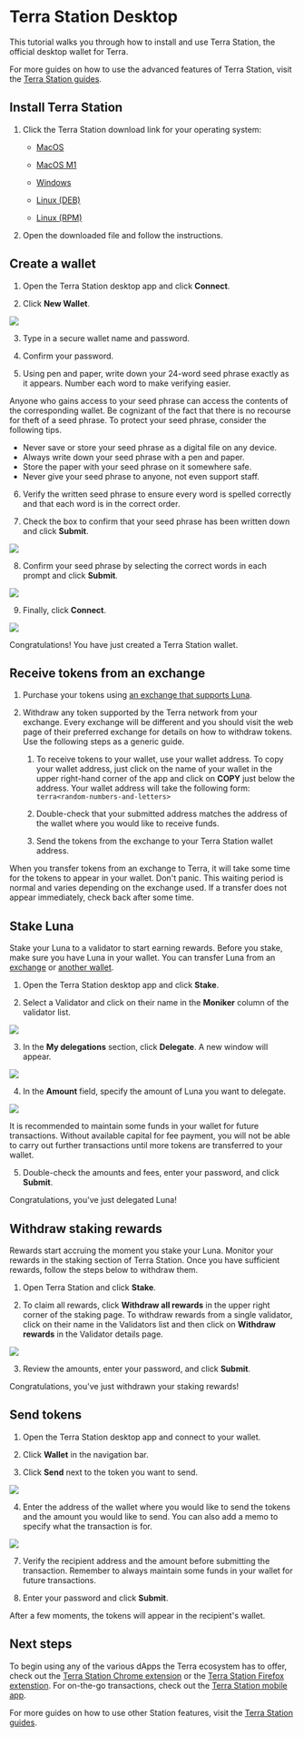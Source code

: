 

# Terra Station Desktop

This tutorial walks you through how to install and use Terra Station, the official desktop wallet for Terra.

For more guides on how to use the advanced features of Terra Station, visit the [Terra Station guides](../../terra-station).

## Install Terra Station

1. Click the Terra Station download link for your operating system:

   - [MacOS](https://github.com/terra-money/station-desktop/releases/download/v1.2.0/Terra.Station-1.2.0.dmg)

   - [MacOS M1 ](https://github.com/terra-money/station-desktop/releases/download/v1.2.0/Terra.Station-1.2.0-arm64.dmg)

   - [Windows](https://github.com/terra-money/station-desktop/releases/download/v1.2.0/Terra.Station.Setup.1.2.0.exe)

   - [Linux (DEB)](https://github.com/terra-money/station-desktop/releases/download/v1.2.0/Terra.Station_1.2.0_amd64.deb)
   - [Linux (RPM)](https://github.com/terra-money/station-desktop/releases/download/v1.2.0/Terra.Station-1.2.0.x86_64.rpm)

2. Open the downloaded file and follow the instructions.

## Create a wallet
1. Open the Terra Station desktop app and click **Connect**.

2. Click **New Wallet**.

<img className="readme-img-lg" src='/img/screens/desktop/connect.png' />

3. Type in a secure wallet name and password.

4. Confirm your password.

5. Using pen and paper, write down your 24-word seed phrase exactly as it appears. Number each word to make verifying easier.

<Admonition type="danger" icon="🔥" title="Protect your seed phrase">
Anyone who gains access to your seed phrase can access the contents of the corresponding wallet. Be cognizant of the fact that there is no recourse for theft of a seed phrase. To protect your seed phrase, consider the following tips.

- Never save or store your seed phrase as a digital file on any device.
- Always write down your seed phrase with a pen and paper.
- Store the paper with your seed phrase on it somewhere safe.
- Never give your seed phrase to anyone, not even support staff.
</Admonition>


6. Verify the written seed phrase to ensure every word is spelled correctly and that each word is in the correct order.

7. Check the box to confirm that your seed phrase has been written down and click **Submit**.
<img className="readme-img-lg" src='/img/screens/desktop/new-wallet.png' />

8. Confirm your seed phrase by selecting the correct words in each prompt and click **Submit**.

<img className="readme-img-lg" src='/img/screens/desktop/seed.png' />

9. Finally, click **Connect**.

<img className="readme-img-lg" src='/img/screens/desktop/wallet.png' />

Congratulations! You have just created a Terra Station wallet.

## Receive tokens from an exchange

1. Purchase your tokens using [an exchange that supports Luna](https://coinmarketcap.com/currencies/terra-luna-v2/markets/).

2. Withdraw any token supported by the Terra network from your exchange. Every exchange will be different and you should visit the web page of their preferred exchange for details on how to withdraw tokens. Use the following steps as a generic guide.

    1. To receive tokens to your wallet, use your wallet address. To copy your wallet address, just click on the name of your wallet in the upper right-hand corner of the app and click on **COPY** just below the address.  Your wallet address will take the following form: `terra<random-numbers-and-letters>`

    2. Double-check that your submitted address matches the address of the wallet where you would like to receive funds.

    3. Send the tokens from the exchange to your Terra Station wallet address.

<Admonition type="caution" icon="☢️" title="Transfer wait times">

When you transfer tokens from an exchange to Terra, it will take some time for the tokens to appear in your wallet. Don't panic. This waiting period is normal and varies depending on the exchange used. If a transfer does not appear immediately, check back after some time.

</Admonition>

## Stake Luna

Stake your Luna to a validator to start earning rewards. Before you stake, make sure you have Luna in your wallet. You can transfer Luna from an [exchange](#receive-tokens-from-an-exchange) or [another wallet](../send.mdx).

1. Open the Terra Station desktop app and click **Stake**.

2. Select a Validator and click on their name in the **Moniker** column of the validator list.

<img className="readme-img-lg" src='/img/screens/desktop/stake-page.png' />


3. In the **My delegations** section, click **Delegate**. A new window will appear.

<img className="readme-img-sm" src='/img/screens/desktop/stake-validator.png' />

4. In the **Amount** field, specify the amount of Luna you want to delegate. 

<img className="readme-img-lg" src='/img/screens/desktop/stake-delegate.png' />

<Admonition type="caution" icon="☢️" title="Maintain funds for transaction fees">

It is recommended to maintain some funds in your wallet for future transactions. Without available capital for fee payment, you will not be able to carry out further transactions until more tokens are transferred to your wallet.

</Admonition>

5. Double-check the amounts and fees, enter your password, and click **Submit**.

Congratulations, you've just delegated Luna!

## Withdraw staking rewards

Rewards start accruing the moment you stake your Luna. Monitor your rewards in the staking section of Terra Station. Once you have sufficient rewards, follow the steps below to withdraw them.

1. Open Terra Station and click **Stake**.

2. To claim all rewards, click **Withdraw all rewards** in the upper right corner of the staking page. To withdraw rewards from a single validator, click on their name in the Validators list and then click on **Withdraw rewards** in the Validator details page.

<img className="readme-img-lg" src='/img/screens/desktop/stake-page.png' />

3. Review the amounts, enter your password, and click **Submit**.

Congratulations, you've just withdrawn your staking rewards!

## Send tokens

1. Open the Terra Station desktop app and connect to your wallet.

2. Click **Wallet** in the navigation bar.

3. Click **Send** next to the token you want to send.

<img className="readme-img-lg" src='/img/screens/desktop/send-wallet.png' />

4. Enter the address of the wallet where you would like to send the tokens and the amount you would like to send. You can also add a memo to specify what the transaction is for.

<img className="readme-img-lg" src='/img/screens/desktop/send-submit.png' />

7. Verify the recipient address and the amount before submitting the transaction. Remember to always maintain some funds in your wallet for future transactions.

8.  Enter your password and click **Submit**.

After a few moments, the tokens will appear in the recipient's wallet.

## Next steps

To begin using any of the various dApps the Terra ecosystem has to offer, check out the [Terra Station Chrome extension](terra-station-extension.mdx) or the [Terra Station Firefox extenstion](terra-station-firefox.mdx). For on-the-go transactions, check out the [Terra Station mobile app](terra-station-mobile.mdx).

For more guides on how to use other Station features, visit the [Terra Station guides](../../../learn/terra-station).
 